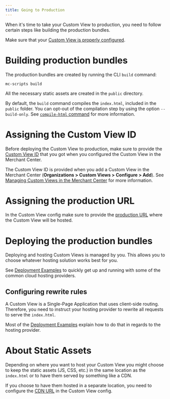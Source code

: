 ```yaml
---
title: Going to Production
---
```


When it's time to take your Custom View to production, you need to follow certain steps like building the production bundles.

<Info>

Make sure that your [Custom View is properly configured](/api-reference/application-config).

</Info>

# Building production bundles

The production bundles are created by running the CLI `build` command:

```console
mc-scripts build
```

All the necessary static assets are created in the `public` directory.

<Info>

By default, the `build` command compiles the `index.html`, included in the `public` folder. You can opt-out of the compilation step by using the option `--build-only`. See [`compile-html` command](/api-reference/cli#compile-html) for more information.

</Info>

# Assigning the Custom View ID

Before deploying the Custom View to production, make sure to provide the [Custom View ID](/api-reference/application-config#envproductionapplicationid) that you got when you configured the Custom View in the Merchant Center.

The Custom View ID is provided when you add a Custom View in the Merchant Center (**Organizations > Custom Views > Configure > Add**). See [Managing Custom Views in the Merchant Center](https://docs.commercetools.com/merchant-center/managing-custom-applications) for more information.

# Assigning the production URL

In the Custom View config make sure to provide the [production URL](/api-reference/application-config#envproductionurl) where the Custom View will be hosted.

# Deploying the production bundles

Deploying and hosting Custom Views is managed by you. This allows you to choose whatever hosting solution works best for you.

See [Deployment Examples](/deployment-examples) to quickly get up and running with some of the common cloud hosting providers.

## Configuring rewrite rules

A Custom View is a Single-Page Application that uses client-side routing. Therefore, you need to instruct your hosting provider to rewrite all requests to serve the `index.html`.

Most of the [Deployment Examples](/deployment-examples) explain how to do that in regards to the hosting provider.

# About Static Assets

Depending on where you want to host your Custom View you might choose to keep the static assets (JS, CSS, etc.) in the same location as the `index.html` or to have them served by something like a CDN.

If you choose to have them hosted in a separate location, you need to configure the [CDN URL](/api-reference/application-config#envproductioncdnurl) in the Custom View config.
